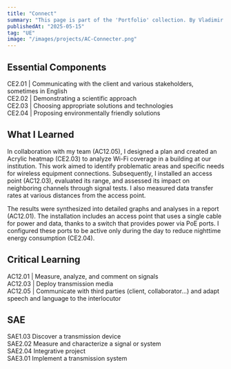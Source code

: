 ```yaml
---
title: "Connect"
summary: "This page is part of the 'Portfolio' collection. By Vladimir Nechaev."
publishedAt: "2025-05-15"
tag: "UE"
image: "/images/projects/AC-Connecter.png"
---
```


## Essential Components

CE2.01 | Communicating with the client and various stakeholders, sometimes in English  
CE2.02 | Demonstrating a scientific approach  
CE2.03 | Choosing appropriate solutions and technologies  
CE2.04 | Proposing environmentally friendly solutions  

## What I Learned

In collaboration with my team (AC12.05), I designed a plan and created an Acrylic heatmap (CE2.03) to analyze Wi-Fi coverage in a building at our institution. This work aimed to identify problematic areas and specific needs for wireless equipment connections. Subsequently, I installed an access point (AC12.03), evaluated its range, and assessed its impact on neighboring channels through signal tests. I also measured data transfer rates at various distances from the access point.

The results were synthesized into detailed graphs and analyses in a report (AC12.01). The installation includes an access point that uses a single cable for power and data, thanks to a switch that provides power via PoE ports. I configured these ports to be active only during the day to reduce nighttime energy consumption (CE2.04).

## Critical Learning

AC12.01 | Measure, analyze, and comment on signals  
AC12.03 | Deploy transmission media  
AC12.05 | Communicate with third parties (client, collaborator...) and adapt speech and language to the interlocutor  

## SAE

SAE1.03 Discover a transmission device  
SAE2.02 Measure and characterize a signal or system  
SAE2.04 Integrative project  
SAE3.01 Implement a transmission system  